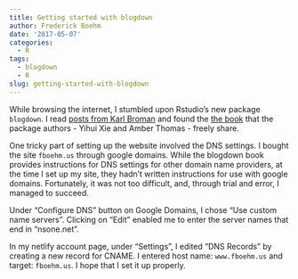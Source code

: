 ```yaml
---
title: Getting started with blogdown
author: Frederick Boehm
date: '2017-05-07'
categories:
  - R
tags:
  - blogdown
  - R
slug: getting-started-with-blogdown
---
```


While browsing the internet, I stumbled upon Rstudio's new package `blogdown`. I read [posts from Karl Broman](http://kbroman.org/blog/) and found the [the book](https://bookdown.org/yihui/blogdown/) that the package authors - Yihui Xie and Amber Thomas - freely share.

One tricky part of setting up the website involved the DNS settings. I bought the site `fboehm.us` through google domains. While the blogdown book provides instructions for DNS settings for other domain name providers, at the time I set up my site, they hadn't written instructions for use with google domains. Fortunately, it was not too difficult, and, through trial and error, I managed to succeed. 

Under "Configure DNS" button on Google Domains, I chose "Use custom name servers". Clicking on "Edit" enabled me to enter the server names that end in "nsone.net".

In my netlify account page, under "Settings", I edited "DNS Records" by creating a new record for CNAME. I entered host name: `www.fboehm.us` and target: `fboehm.us`. I hope that I set it up properly.



